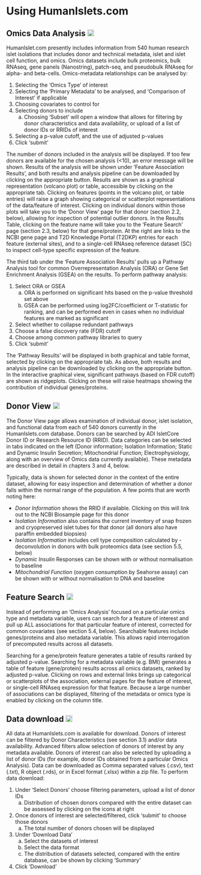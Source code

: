 # Using HumanIslets.com

## Omics Data Analysis [<img src="logo1.png" alt="Logo" style="width:18px; height:18px;">](https://humanislets.com)


HumanIslet.com presently includes information from 540 human research islet isolations that includes donor and technical metadata, islet and islet cell function, and omics. Omics datasets include bulk proteomics, bulk RNAseq, gene panels (Nanostring), patch-seq, and pseudobulk RNAseq for alpha- and beta-cells. Omics-metadata relationships can be analysed by:

1. Selecting the ‘Omics Type’ of interest
2. Selecting the ‘Primary Metadata’ to be analysed, and ‘Comparison of Interest’ if applicable
3. Choosing covariates to control for
4. Selecting donors to include
      a. Choosing ‘Subset’ will open a window that allows for filtering by donor characteristics and data availability, or upload of a list of donor IDs or RRIDs of interest
5. Selecting a p-value cutoff, and the use of adjusted p-values
6. Click ‘submit’

The number of donors included in the analysis will be displayed. If too few donors are available for the chosen analysis (<10), an error message will be shown. Results of the analysis will be shown under ‘Feature Association Results’, and both results and analysis pipeline can be downloaded by clicking on the appropriate button. Results are shown as a graphical representation (volcano plot) or table, accessible by clicking on the appropriate tab. Clicking on features (points in the volcano plot, or table entries) will raise a graph showing categorical or scatterplot representations of the data/feature of interest. Clicking on individual donors within those plots will take you to the ‘Donor View’ page for that donor (section 2.2, below), allowing for inspection of potential outlier donors. In the Results Table, clicking on the feature name will take you to the ‘Feature Search’ page (section 2.3, below) for that gene/protein. At the right are links to the NCBI gene page and T2D Knowledge Portal (T2DKP) entries for each feature (external sites), and to a single-cell RNAseq reference dataset (SC) to inspect cell-type specific expression of the feature.


The third tab under the ‘Feature Association Results’ pulls up a Pathway Analysis tool for common Overrepresentation Analysis (ORA) or Gene Set Enrichment Analysis (GSEA) on the results. To perform pathway analysis:

1. Select ORA or GSEA
    a. ORA is performed on significant hits based on the p-value threshold set above
    b. GSEA can be performed using log2FC/coefficient or T-statistic for ranking, and can be performed even in cases when no individual features are marked as significant
2. Select whether to collapse redundant pathways
3. Choose a false discovery rate (FDR) cutoff
4. Choose among common pathway libraries to query
5. Click ‘submit’

The ‘Pathway Results’ will be displayed in both graphical and table format, selected by clicking on the appropriate tab. As above, both results and analysis pipeline can be downloaded by clicking on the appropriate button. In the interactive graphical view, significant pathways (based on FDR cutoff) are shown as ridgeplots. Clicking on these will raise heatmaps showing the contribution of individual genes/proteins.

## Donor View [<img src="logo2.png" alt="Logo" style="width:18px; height:18px;">](https://humanislets.com)

The Donor View page allows examination of individual donor, islet isolation, and functional data from each of 540 donors currently in the HumanIslets.com database. Donors can be searched by ADI IsletCore Donor ID or Research Resource ID (RRID). Data categories can be selected in tabs indicated on the left (Donor information; Isolation Information; Static and Dynamic Insulin Secretion; Mitochondrial Function; Electrophysiology, along with an overview of Omics data currently available). These metadata are described in detail in chapters 3 and 4, below.

Typically, data is shown for selected donor in the context of the entire dataset, allowing for easy inspection and determination of whether a donor falls within the normal range of the population. A few points that are worth noting here:

- *Donor Information* shows the RRID if available. Clicking on this will link out to the NCBI Biosample page for this donor
- *Isolation Information* also contains the current inventory of snap frozen and cryopreserved islet tubes for that donor (all donors also have paraffin embedded biopsies)
- *Isolation Information* includes cell type composition calculated by - deconvolution in donors with bulk proteomics data (see section 5.5, below)
- *Dynamic Insulin* Responses can be shown with or without normalisation to baseline
- *Mitochondrial Function* (oxygen consumption by Seahorse assay) can be shown with or without normalisation to DNA and baseline

## Feature Search [<img src="logo3.png" alt="Logo" style="width:18px; height:18px;">](https://humanislets.com)

Instead of performing an ‘Omics Analysis’ focused on a particular omics type and metadata variable, users can search for a feature of interest and pull up ALL associations for that particular feature of interest, corrected for common covariates (see section 5.4, below). Searchable features include genes/proteins and also metadata variable. This allows rapid interrogation of precomputed results across all datasets.

Searching for a gene/protein feature generates a table of results ranked by adjusted p-value. Searching for a metadata variable (e.g. BMI) generates a table of feature (gene/protein) results across all omics datasets, ranked by adjusted p-value. Clicking on rows and external links brings up categorical or scatterplots of the association, external pages for the feature of interest, or single-cell RNAseq expression for that feature. Because a large number of associations can be displayed, filtering of the metadata or omics type is enabled by clicking on the column title.

## Data download [<img src="logo4.png" alt="Logo" style="width:18px; height:18px;">](https://humanislets.com)

All data at HumanIslets.com is available for download. Donors of interest can be filtered by Donor Characteristics (see section 3.1) and/or data availability. Advanced filters allow selection of donors of interest by any metadata available. Donors of interest can also be selected by uploading a list of donor IDs (for example, donor IDs obtained from a particular Omics Analysis). Data can be downloaded as Comma separated values (.csv), text (.txt), R object (.rds), or in Excel format (.xlsx) within a zip file. To perform data download:

1. Under ‘Select Donors’ choose filtering parameters, upload a list of donor IDs
    a. Distribution of chosen donors compared with the entire dataset can be assessed by clicking on the icons at right
2. Once donors of interest are selected/filtered, click ‘submit’ to choose those donors
    a. The total number of donors chosen will be displayed
3. Under ‘Download Data’
    a. Select the datasets of interest
    b. Select the data format
    c. The distribution of datasets selected, compared with the entire database, can be shown by clicking ‘Summary’
4. Click ‘Download’


